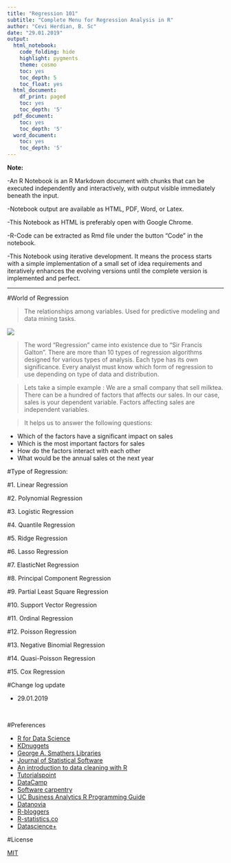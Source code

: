 ```yaml
---
title: "Regression 101"
subtitle: "Complete Menu for Regression Analysis in R"
author: "Cevi Herdian, B. Sc"
date: "29.01.2019"
output:
  html_notebook:
    code_folding: hide
    highlight: pygments
    theme: cosmo
    toc: yes
    toc_depth: 5
    toc_float: yes
  html_document:
    df_print: paged
    toc: yes
    toc_depth: '5'
  pdf_document:
    toc: yes
    toc_depth: '5'
  word_document:
    toc: yes
    toc_depth: '5'
---
```





**Note:**

-An R Notebook is an R Markdown document with chunks that can be executed independently and interactively, with output visible immediately beneath the input.

-Notebook output are available as HTML, PDF, Word, or Latex. 

-This Notebook as HTML is preferably open with Google Chrome.

-R-Code can be extracted as Rmd file under the button "Code" in the notebook.

-This Notebook using iterative development. It means the process starts with a simple implementation of a small set of idea requirements and iteratively enhances the evolving versions until the complete version is implemented and perfect.


____________




#World of Regression

> The relationships among variables. 
> Used for predictive modeling and data mining tasks.

![](1.png)


>The word “Regression” came into existence due to “Sir Francis Galton”. 
There are more than 10 types of regression algorithms designed for various types of analysis. Each type has its own significance. Every analyst must know which form of regression to use depending on type of data and distribution.


> Lets take a simple example : We are a small company that sell milktea. There can be a hundred of factors that affects our sales. In our case, sales is your dependent variable. Factors affecting sales are independent variables. 



>It helps us to answer the following questions:

* Which of the factors have a significant impact on sales
* Which is the most important factors for sales
* How do the factors interact with each other
* What would be the annual sales ot the next year




#Type of Regression:

#1. Linear Regression

#2. Polynomial Regression

#3. Logistic Regression

#4. Quantile Regression

#5. Ridge Regression

#6. Lasso Regression

#7. ElasticNet Regression

#8. Principal Component Regression

#9. Partial Least Square Regression

#10. Support Vector Regression

#11. Ordinal Regression

#12. Poisson Regression

#13. Negative Binomial Regression

#14. Quasi-Poisson Regression

#15. Cox Regression



#Change log update

* 29.01.2019

<Br>

#Preferences

* [R for Data Science](https://r4ds.had.co.nz/)
* [KDnuggets](https://www.kdnuggets.com/)
* [George A. Smathers Libraries](https://guides.uflib.ufl.edu/precisionpublichealth/tidy_messy)
* [Journal of Statistical Software](https://www.jstatsoft.org/index)
* [An introduction to data cleaning with R](https://cran.r-project.org/doc/contrib/de_Jonge+van_der_Loo-Introduction_to_data_cleaning_with_R.pdf)
* [Tutorialspoint](https://www.tutorialspoint.com/r/index.htm)
* [DataCamp](https://www.datacamp.com/)
* [Software carpentry](https://software-carpentry.org/lessons/index.html)
* [UC Business Analytics R Programming Guide ](http://uc-r.github.io/)
* [Datanovia](https://www.datanovia.com/en/lessons/identify-and-remove-duplicate-data-in-r/)
* [R-bloggers](https://www.r-bloggers.com/)
* [R-statistics.co](http://r-statistics.co/)
* [Datascience+](https://datascienceplus.com/)


#License

[MIT](https://opensource.org/licenses/MIT)







































